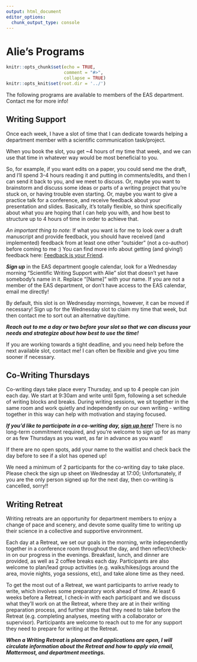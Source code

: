 ```yaml
---
output: html_document
editor_options:
  chunk_output_type: console
---
```


# Alie's Programs {#alies_programs}

```r
knitr::opts_chunk$set(echo = TRUE,
                      comment = "#>",
                      collapse = TRUE)
knitr::opts_knit$set(root.dir = '../')
```

The following programs are available to members of the EAS department. Contact me for more info!

## Writing Support {-}

Once each week, I have a slot of time that I can dedicate towards helping a department member with a scientific communication task/project. 

When you book the slot, you get ~4 hours of my time that week, and we can use that time in whatever way would be most beneficial to you. 

So, for example, if you want edits on a paper, you could send me the draft, and I'll spend 3-4 hours reading it and putting in comments/edits, and then I can send it back to you, and we meet to discuss. Or, maybe you want to brainstorm and discuss some ideas or parts of a writing project that you're stuck on, or having trouble even starting. Or, maybe you want to give a practice talk for a conference, and receive feedback about your presentation and slides. Basically, it's totally flexible, so think specifically about what you are hoping that I can help you with, and how best to structure up to 4 hours of time in order to achieve that. 

*An important thing to note:* If what you want is for me to look over a draft manuscript and provide feedback, you should have received (and implemented) feedback from at least one other "outsider" (not a co-author) before coming to me :) You can find more info about getting (and giving!) feedback here: [Feedback is your Friend](#FF).

***Sign up*** in the EAS department google calendar, look for a Wednesday morning "Scientific Writing Support with Alie" slot that doesn't yet have somebody's name in it. Replace "[Name]" with your name. If you are not a member of the EAS department, or don't have access to the EAS calendar, email me directly!

By default, this slot is on Wednesday mornings, however, it can be moved if necessary! Sign up for the Wednesday slot to claim my time that week, but then contact me to sort out an alternative day/time.

***Reach out to me a day or two before your slot so that we can discuss your needs and strategize about how best to use the time!***

If you are working towards a tight deadline, and you need help before the next available slot, contact me! I can often be flexible and give you time sooner if necessary.  
  

## Co-Writing Thursdays {-}

Co-writing days take place every Thursday, and up to 4 people can join each day. We start at 9:30am and write until 5pm, following a set schedule of writing blocks and breaks. During writing sessions, we sit together in the same room and work quietly and independently on our own writing - writing together in this way can help with motivation and staying focused.

***If you'd like to participate in a co-writing day, [sign up here](https://docs.google.com/spreadsheets/d/1xdXCNQEE3PODH2Q4aI1c7A3heXJXacsQPLYiY-1O2Ps/edit?usp=sharing)!*** There is no long-term commitment required, and you're welcome to sign up for as many or as few Thursdays as you want, as far in advance as you want! 

If there are no open spots, add your name to the waitlist and check back the day before to see if a slot has opened up! 

We need a minimum of 2 participants for the co-writing day to take place. Please check the sign up sheet on Wednesday at 17:00; Unfortunately, if you are the only person signed up for the next day, then co-writing is cancelled, sorry!!


## Writing Retreat {-}

Writing retreats are an opportunity for department members to enjoy a change of pace and scenery, and devote some quality time to writing up their science in a collective and supportive environment.

Each day at a Retreat, we set our goals in the morning, write independently together in a conference room throughout the day, and then reflect/check-in on our progress in the evenings. Breakfast, lunch, and dinner are provided, as well as 2 coffee breaks each day. Participants are also welcome to plan/lead group activities (e.g. walks/hikes/jogs around the area, movie nights, yoga sessions, etc), and take alone time as they need.

To get the most out of a Retreat, we want participants to arrive ready to write, which involves some preparatory work ahead of time. At least 6 weeks before a Retreat, I check-in with each participant and we discuss what they'll work on at the Retreat, where they are at in their writing preparation process, and further steps that they need to take before the Retreat (e.g. completing analyses, meeting with a collaborator or supervisor). Participants are welcome to reach out to me for any support they need to prepare for writing at the Retreat.

***When a Writing Retreat is planned and applications are open, I will circulate information about the Retreat and how to apply via email, Mattermost, and department meetings.***


<!-- ## Writing Feedback Workshop {-} -->
<!-- ctrl+shift+C the whole block to uncomment -->

<!-- Do you have a manuscript that you're working on, and you're at a point where you'd really like to poll your future audience to find out what they think of the writing? Are you kinda stuck on a paper and not sure what direction to take it in terms of the story, framing, etc? Are you wondering if your manuscripts makes sense to anybody except you and your favorite co-author?  -->

<!-- ***If so, let me know! We can organize a Writing Feedback Workshop for your manuscript!*** -->

<!-- A Writing Feedback Workshop allows you to get a lot of feedback, from different points of view, on your manuscript. This feedback is focussed on the *writing* (not the science, per se), i.e., the focus is on *how* you have presented and communicated your study/research, rather than on the scientific value and validity of that study/research.  -->

<!-- The way it works: -->

<!-- 1. We set a time (at least 1 week in the future) and a place (could also be on zoom!) and advertise it to the department. -->
<!-- 2. You fill out a special cover page that preemptively answers questions about the type of feedback you'd like to get. You attach this to your manuscript. -->
<!-- 3. People who are interested in participating will contact you, and you send them your manuscript (with the cover page). -->
<!-- 4. Participants (including myself) read your draft and put in comments and/or track-changes, and/or make notes about their feedback.  -->
<!-- 5. During the time of the workshop, we go through the manuscript from start to end (and/or focus on the relevant sections). Participants can make suggestions, ask questions, give their impressions, etc. You, the author, can discuss these suggestions, ask questions, present alternatives, etc. It's basically just a helpful, friendly, discussion in which you receive ideas and suggestions on how you could improve the writing of your paper. I can facilitate this workshop for/with you, or you can take the lead if you want! -->
<!-- 6. If participants feel that they have other important pieces of feedback that didn't get covered during the workshop, they can send you their annotated copies of the manuscript. -->
<!-- 7. You consider participants' feedback carefully and critically, and move forward confidently with your manuscript writing! -->


